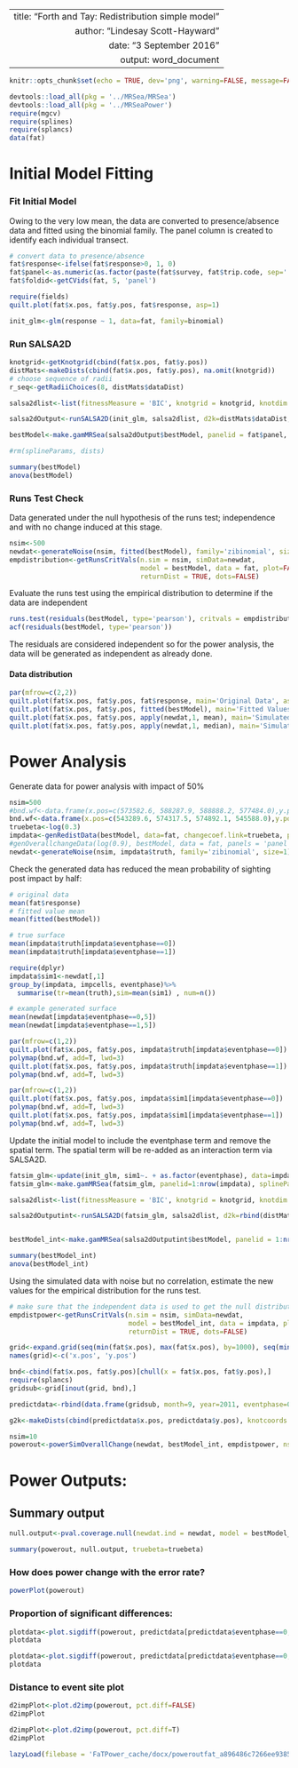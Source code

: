----
  title: "Forth and Tay: Redistribution simple model"
author: "Lindesay Scott-Hayward"
date: "3 September 2016"
output: word_document
----
  
```r
knitr::opts_chunk$set(echo = TRUE, dev='png', warning=FALSE, message=FALSE, fig=TRUE)
```

```r
devtools::load_all(pkg = '../MRSea/MRSea')
devtools::load_all(pkg = '../MRSeaPower')
require(mgcv)
require(splines)
require(splancs)
data(fat)
```

# Initial Model Fitting

### Fit Initial Model

Owing to the very low mean, the data are converted to presence/absence data and fitted using the binomial family. The panel column is created to identify each individual transect. 

```r
# convert data to presence/absence
fat$response<-ifelse(fat$response>0, 1, 0)
fat$panel<-as.numeric(as.factor(paste(fat$survey, fat$trip.code, sep='')))
fat$foldid<-getCVids(fat, 5, 'panel')
```

```r
require(fields)
quilt.plot(fat$x.pos, fat$y.pos, fat$response, asp=1)
```


```r
init_glm<-glm(response ~ 1, data=fat, family=binomial)
```


### Run SALSA2D

```r
knotgrid<-getKnotgrid(cbind(fat$x.pos, fat$y.pos))
distMats<-makeDists(cbind(fat$x.pos, fat$y.pos), na.omit(knotgrid))
# choose sequence of radii
r_seq<-getRadiiChoices(8, distMats$dataDist)

salsa2dlist<-list(fitnessMeasure = 'BIC', knotgrid = knotgrid, knotdim = c(100, 100),  startKnots=6, minKnots=2, maxKnots=20, r_seq=r_seq, gap=0)
```

```r
salsa2dOutput<-runSALSA2D(init_glm, salsa2dlist, d2k=distMats$dataDist, k2k=distMats$knotDist, splineParams=NULL, tol=0, chooserad=F, panels=NULL, suppress.printout=TRUE)
```

```r
bestModel<-make.gamMRSea(salsa2dOutput$bestModel, panelid = fat$panel, splineParams = salsa2dOutput$splineParams, varshortnames = NULL, gamMRSea=TRUE)

#rm(splineParams, dists)
```

```r
summary(bestModel)
anova(bestModel)
```

### Runs Test Check

Data generated under the null hypothesis of the runs test; independence and with no change induced at this stage.

```r
nsim<-500
newdat<-generateNoise(nsim, fitted(bestModel), family='zibinomial', size=1)
empdistribution<-getRunsCritVals(n.sim = nsim, simData=newdat, 
                                 model = bestModel, data = fat, plot=FALSE, 
                                 returnDist = TRUE, dots=FALSE)
```

Evaluate the runs test using the empirical distribution to determine if the data are independent
```r
runs.test(residuals(bestModel, type='pearson'), critvals = empdistribution)
acf(residuals(bestModel, type='pearson'))
```

The residuals are considered independent so for the power analysis, the data will be generated as independent as already done. 


#### Data distribution

```r
par(mfrow=c(2,2))
quilt.plot(fat$x.pos, fat$y.pos, fat$response, main='Original Data', asp=1)
quilt.plot(fat$x.pos, fat$y.pos, fitted(bestModel), main='Fitted Values', asp=1)
quilt.plot(fat$x.pos, fat$y.pos, apply(newdat,1, mean), main='Simulated Mean', asp=1)
quilt.plot(fat$x.pos, fat$y.pos, apply(newdat,1, median), main='Simulated Median', asp=1)
```


# Power Analysis

Generate data for power analysis with impact of 50\%

```r
nsim=500
#bnd.wf<-data.frame(x.pos=c(573582.6, 588287.9, 588888.2, 577484.0),y.pos=c(6245875, 6245278, 6221998, 6221998))
bnd.wf<-data.frame(x.pos=c(543289.6, 574317.5, 574892.1, 545588.0),y.pos=c(6253767, 6253097, 6237016, 6236681))
truebeta<-log(0.3)
impdata<-genRedistData(bestModel, data=fat, changecoef.link=truebeta, panels='panel', imppoly=bnd.wf)
#genOverallchangeData(log(0.9), bestModel, data = fat, panels = 'panel')
newdat<-generateNoise(nsim, impdata$truth, family='zibinomial', size=1)
```

Check the generated data has reduced the mean probability of sighting post impact by half:
  
```r
# original data
mean(fat$response)
# fitted value mean
mean(fitted(bestModel))
```

```r
# true surface
mean(impdata$truth[impdata$eventphase==0])
mean(impdata$truth[impdata$eventphase==1])
```

```r
require(dplyr)
impdata$sim1<-newdat[,1]
group_by(impdata, impcells, eventphase)%>%
  summarise(tr=mean(truth),sim=mean(sim1) , num=n())
```


```r
# example generated surface
mean(newdat[impdata$eventphase==0,5])
mean(newdat[impdata$eventphase==1,5])
```

```r
par(mfrow=c(1,2))
quilt.plot(fat$x.pos, fat$y.pos, impdata$truth[impdata$eventphase==0])
polymap(bnd.wf, add=T, lwd=3)
quilt.plot(fat$x.pos, fat$y.pos, impdata$truth[impdata$eventphase==1])
polymap(bnd.wf, add=T, lwd=3)
```

```r
par(mfrow=c(1,2))
quilt.plot(fat$x.pos, fat$y.pos, impdata$sim1[impdata$eventphase==0])
polymap(bnd.wf, add=T, lwd=3)
quilt.plot(fat$x.pos, fat$y.pos, impdata$sim1[impdata$eventphase==1])
polymap(bnd.wf, add=T, lwd=3)
```



Update the initial model to include the eventphase term and remove the spatial term.  The spatial term will be re-added as an interaction term via SALSA2D.

```r
fatsim_glm<-update(init_glm, sim1~. + as.factor(eventphase), data=impdata)
fatsim_glm<-make.gamMRSea(fatsim_glm, panelid=1:nrow(impdata), splineParams=NULL, varshortnames=NULL,gamMRSea=TRUE)
```

```r
salsa2dlist<-list(fitnessMeasure = 'BIC', knotgrid = knotgrid, knotdim = c(100, 100),  startKnots=10, minKnots=2, maxKnots=20, r_seq=r_seq, gap=0, interactionTerm='as.factor(eventphase)')

salsa2dOutputint<-runSALSA2D(fatsim_glm, salsa2dlist, d2k=rbind(distMats$dataDist,distMats$dataDist), k2k=distMats$knotDist, splineParams=NULL, tol=0, chooserad=F, panels=NULL, suppress.printout=FALSE)


bestModel_int<-make.gamMRSea(salsa2dOutputint$bestModel, panelid = 1:nrow(impdata), splineParams = salsa2dOutputint$splineParams, varshortnames = NULL, gamMRSea=TRUE)

summary(bestModel_int)
anova(bestModel_int)
```


Using the simulated data with noise but no correlation, estimate the new values for the empirical distribution for the runs test.

```r
# make sure that the independent data is used to get the null distribution
empdistpower<-getRunsCritVals(n.sim = nsim, simData=newdat, 
                              model = bestModel_int, data = impdata, plot=TRUE, 
                              returnDist = TRUE, dots=FALSE)
```


```r
grid<-expand.grid(seq(min(fat$x.pos), max(fat$x.pos), by=1000), seq(min(fat$y.pos), max(fat$y.pos), by=1000))
names(grid)<-c('x.pos', 'y.pos')

bnd<-cbind(fat$x.pos, fat$y.pos)[chull(x = fat$x.pos, fat$y.pos),]
require(splancs)
gridsub<-grid[inout(grid, bnd),]

predictdata<-rbind(data.frame(gridsub, month=9, year=2011, eventphase=0), data.frame(gridsub, month=9, year=2011, eventphase=1))

g2k<-makeDists(cbind(predictdata$x.pos, predictdata$y.pos), knotcoords = na.omit(knotgrid), knotmat = FALSE)$dataDist
```


```r
nsim=10
powerout<-powerSimOverallChange(newdat, bestModel_int, empdistpower, nsim=nsim, powercoefid=length(coef(bestModel_int)), predictionGrid=predictdata, g2k=g2k, splineParams=bestModel_int$splineParams, sigdif=TRUE, n.boot=500, impact.loc=c(558385.2, 6245497))
```

# Power Outputs:


## Summary output

```r
null.output<-pval.coverage.null(newdat.ind = newdat, model = bestModel_int, nsim = 500, powercoefid = length(coef(bestModel_int)))
```

```r
summary(powerout, null.output, truebeta=truebeta)
```

### How does power change with the error rate?

```r
powerPlot(powerout)
```


### Proportion of significant differences:
```r
plotdata<-plot.sigdiff(powerout, predictdata[predictdata$eventphase==0,c('x.pos', 'y.pos')], tailed='two', error.rate = 0.05, family=FALSE)
plotdata
```

```r
plotdata<-plot.sigdiff(powerout, predictdata[predictdata$eventphase==0,c('x.pos', 'y.pos')], tailed='two', error.rate = 0.05, family=TRUE)
plotdata
```

### Distance to event site plot

```r
d2impPlot<-plot.d2imp(powerout, pct.diff=FALSE)
d2impPlot
```

```r
d2impPlot<-plot.d2imp(powerout, pct.diff=T)
d2impPlot
```


```r
lazyLoad(filebase = 'FaTPower_cache/docx/poweroutfat_a896486c7266ee938530a429ee7ccd93')
```
